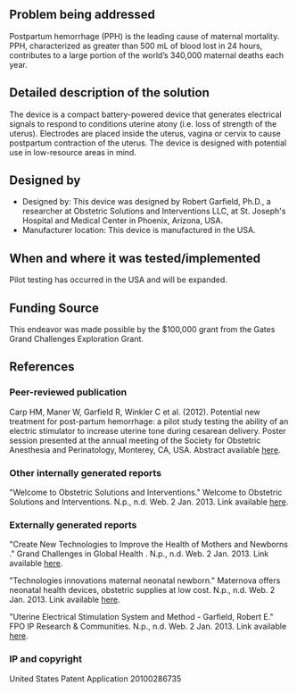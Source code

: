 {{Medical Device
|Health Topic=Maternal mortality 
|Classification=Treatment
|Scope=Prototype
|Location=Africa, Asia, South America
|Image=Electrical stim PPH.jpg
}}
<!-- Please make sure to use the format provided below for consistency between all devices. -->
==Problem being addressed==
Postpartum hemorrhage (PPH) is the leading cause of maternal mortality. PPH, characterized as greater than 500 mL of blood lost in 24 hours, contributes to a large portion of the world’s 340,000 maternal deaths each year. 

==Detailed description of the solution==
The device is a compact battery-powered device that generates electrical signals to respond to conditions uterine atony (i.e. loss of strength of the uterus).  Electrodes are placed inside the uterus, vagina or cervix to cause postpartum contraction of the uterus.  The device is designed with potential use in low-resource areas in mind.

==Designed by==
*Designed by: This device was designed by Robert Garfield, Ph.D., a researcher at Obstetric Solutions and Interventions LLC, at St. Joseph's Hospital and Medical Center in Phoenix, Arizona, USA.
*Manufacturer location: This device is manufactured in the USA.

==When and where it was tested/implemented ==
Pilot testing has occurred in the USA and will be expanded.
 
==Funding Source==
This endeavor was made possible by the $100,000 grant from the Gates Grand Challenges Exploration Grant.

==References==
===Peer-reviewed publication===
Carp HM, Maner W, Garfield R, Winkler C et al. (2012). Potential new treatment for post-partum hemorrhage: a pilot study testing the ability of an electric stimulator to increase uterine tone during cesarean delivery. Poster session presented at the annual meeting of the Society for Obstetric Anesthesia and Perinatology, Monterey, CA, USA. Abstract available [http://soap.org/display_2012_abstract.php?id=TW-1 here].

===Other internally generated reports===
"Welcome to Obstetric Solutions and Interventions." Welcome to Obstetric Solutions and Interventions. N.p., n.d. Web. 2 Jan. 2013. Link available [http://osimedicaldevice.com/solution.php here].

===Externally generated reports===
"Create New Technologies to Improve the Health of Mothers and Newborns ." Grand Challenges in Global Health . N.p., n.d. Web. 2 Jan. 2013. Link available [http://www.grandchallenges.org/Explorations/Topics/InfantMaternalTechnologies/Pages/Round6.aspx here].

"Technologies innovations maternal neonatal newborn." Maternova offers neonatal health	 devices, obstetric supplies at low cost. N.p., n.d. Web. 2 Jan. 2013. Link available [http://maternova.net/health-innovations/electrical-stimulation-hemorrhage here].

"Uterine Electrical Stimulation System and Method - Garfield, Robert E." FPO IP 			Research & Communities. N.p., n.d. Web. 2 Jan. 2013. Link available [http://www.freepatentsonline.com/y2010/0286735.html here].

===IP and copyright===
United States Patent Application 20100286735

<!-- Add relevant categories, such as [[Category:HIV]] or [[Category:Malaria]] below this line -->
